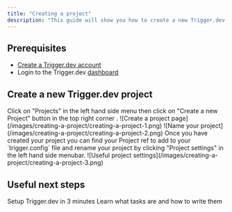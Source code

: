 ```yaml
---
title: "Creating a project"
description: "This guide will show you how to create a new Trigger.dev project."
---
```


## Prerequisites

- [Create a Trigger.dev account](https://cloud.trigger.dev)
- Login to the Trigger.dev [dashboard](https://cloud.trigger.dev)

## Create a new Trigger.dev project

<Steps>
    <Step title="Navigate to the Projects page">
    Click on "Projects" in the left hand side menu <Icon icon="circle-1" iconType="solid" size={20} color="F43F47" /> then click on "Create a new Project" button in the top right corner <Icon icon="circle-2" iconType="solid" size={20} color="F43F47" />.
    ![Create a project page](/images/creating-a-project/creating-a-project-1.png)
    </Step>
    <Step title="Name your project">
    ![Name your project](/images/creating-a-project/creating-a-project-2.png)
    </Step>
    <Step title="Useful project settings">
    Once you have created your project you can find your Project ref <Icon icon="circle-2" iconType="solid" size={20} color="F43F47" /> to add to your `trigger.config` file and rename your project <Icon icon="circle-3" iconType="solid" size={20} color="F43F47" /> by clicking "Project settings" <Icon icon="circle-1" iconType="solid" size={20} color="F43F47" /> in the left hand side menubar.
    ![Useful project settings](/images/creating-a-project/creating-a-project-3.png)
    </Step>
</Steps>

## Useful next steps

<CardGroup>
    <Card title="Quick start" icon="person-running-fast" href="/v3/quick-start">
    Setup Trigger.dev in 3 minutes
  </Card>
   <Card title="Writing tasks" icon="wand-magic-sparkles" href="/v3/tasks-overview">
    Learn what tasks are and how to write them
  </Card>
</CardGroup>
